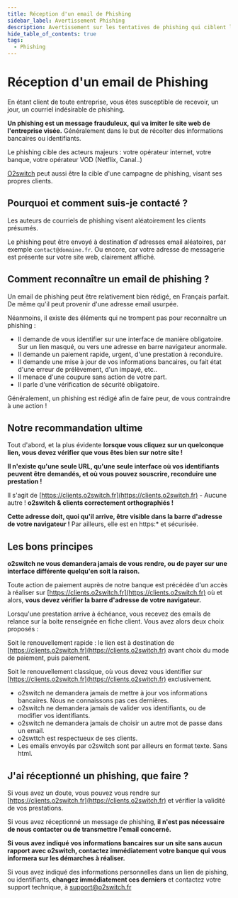 ```yaml
---
title: Réception d'un email de Phishing
sidebar_label: Avertissement Phishing
description: Avertissement sur les tentatives de phishing qui ciblent les clients ou les domaines hébergés chez o2switch
hide_table_of_contents: true
tags:
  - Phishing
---
```

# Réception d'un email de Phishing

En étant client de toute entreprise, vous êtes susceptible de recevoir, un jour, un courriel indésirable de phishing.

**Un phishing est un message frauduleux, qui va imiter le site web de l'entreprise visée.** Généralement dans le but de
récolter des informations bancaires ou identifiants.

Le phishing cible des acteurs majeurs : votre opérateur internet, votre banque, votre opérateur VOD (Netflix, Canal..)

[O2switch](https://www.o2switch.fr/) peut aussi être la cible d'une campagne de phishing, visant ses propres clients.

## Pourquoi et comment suis-je contacté ?

Les auteurs de courriels de phishing visent aléatoirement les clients présumés.

Le phishing peut être envoyé à destination d'adresses email aléatoires, par exemple `contact@domaine.fr`. Ou encore, car
votre adresse de messagerie est présente sur votre site web, clairement affiché.

## Comment reconnaître un email de phishing ?

Un email de phishing peut être relativement bien rédigé, en Français parfait. De même qu'il peut provenir d'une adresse
email usurpée.

Néanmoins, il existe des éléments qui ne trompent pas pour reconnaître un phishing :

  * Il demande de vous identifier sur une interface de manière obligatoire. Sur un lien masqué, ou vers une adresse en
    barre navigateur anormale.
  * Il demande un paiement rapide, urgent, d'une prestation à reconduire.
  * Il demande une mise à jour de vos informations bancaires, ou fait état d'une erreur de prélèvement, d'un impayé,
    etc..
  * Il menace d'une coupure sans action de votre part.
  * Il parle d'une vérification de sécurité obligatoire.

Généralement, un phishing est rédigé afin de faire peur, de vous contraindre à une action !

## Notre recommandation ultime

Tout d'abord, et la plus évidente  **lorsque vous cliquez sur un quelconque lien, vous devez vérifier que vous êtes bien
sur notre site !**

**Il n'existe qu'une seule URL, qu'une seule interface où vos identifiants peuvent être demandés, et où vous pouvez
souscrire, reconduire une prestation !**

Il s'agit de [https://clients.o2switch.fr](https://clients.o2switch.fr) - Aucune autre ! **o2switch & clients correctement orthographiés !**

**Cette adresse doit, quoi qu'il arrive, être visible dans la barre d'adresse de votre navigateur !** Par ailleurs, elle
est en https:* et sécurisée.

## Les bons principes

**o2switch ne vous demandera jamais de vous rendre, ou de payer sur une interface différente quelqu'en soit la raison.**

Toute action de paiement auprès de notre banque est précédée d'un accès à réaliser sur
[https://clients.o2switch.fr](https://clients.o2switch.fr) où et alors, **vous devez vérifier la barre d'adresse de
votre navigateur.**

Lorsqu'une prestation arrive à échéance, vous recevez des emails de relance sur la boite renseignée en fiche client.
Vous avez alors deux choix proposés :

Soit le renouvellement rapide : le lien est à destination de [https://clients.o2switch.fr](https://clients.o2switch.fr)
avant choix du mode de paiement, puis paiement.

Soit le renouvellement classique, où vous devez vous identifier sur
[https://clients.o2switch.fr](https://clients.o2switch.fr) exclusivement.

  * o2switch ne demandera jamais de mettre à jour vos informations bancaires. Nous ne connaissons pas ces dernières.
  * o2switch ne demandera jamais de valider vos identifiants, ou de modifier vos identifiants.
  * o2switch ne demandera jamais de choisir un autre mot de passe dans un email.
  * o2swttch est respectueux de ses clients.
  * Les emails envoyés par o2switch sont par ailleurs en format texte. Sans html.

## J'ai réceptionné un phishing, que faire ?

Si vous avez un doute, vous pouvez vous rendre sur [https://clients.o2switch.fr](https://clients.o2switch.fr) et
vérifier la validité de vos prestations.

Si vous avez réceptionné un message de phishing, **il n'est pas nécessaire de nous contacter ou de transmettre l'email
concerné.**

**Si vous avez indiqué vos informations bancaires sur un site sans aucun rapport avec o2switch, contactez immédiatement
votre banque qui vous informera sur les démarches à réaliser.**

Si vous avez indiqué des informations personnelles dans un lien de pishing, ou identifiants, **changez immédiatement ces
derniers** et contactez votre support technique, à support@o2switch.fr


